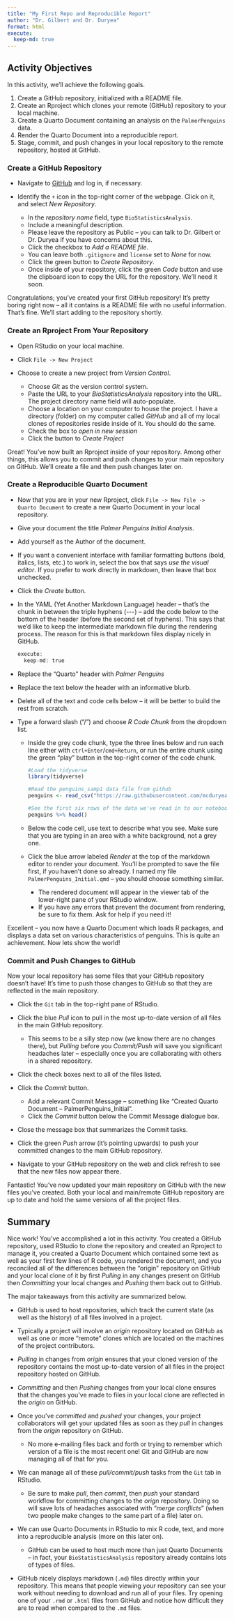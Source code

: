 ```yaml
---
title: "My First Repo and Reproducible Report"
author: "Dr. Gilbert and Dr. Duryea"
format: html
execute:
  keep-md: true
---
```


## Activity Objectives

In this activity, we'll achieve the following goals.

1. Create a GitHub repository, initialized with a README file.
2. Create an Rproject which clones your remote (GitHub) repository to your local machine.
3. Create a Quarto Document containing an analysis on the `PalmerPenguins` data.
4. Render the Quarto Document into a reproducible report.
5. Stage, commit, and push changes in your local repository to the remote repository, hosted at GitHub.

### Create a GitHub Repository

+ Navigate to [GitHub](https://www.github.com) and log in, if necessary.
+ Identify the `+` icon in the top-right corner of the webpage. Click on it, and select *New Repository*.

  + In the *repository name* field, type `BioStatisticsAnalysis`.
  + Include a meaningful description.
  + Please leave the repository as Public -- you can talk to Dr. Gilbert or Dr. Duryea if you have concerns about this.
  + Click the checkbox to *Add a README file*.
  + You can leave both `.gitignore` and `license` set to *None* for now.
  + Click the green button to *Create Repository*.
  + Once inside of your repository, click the green *Code* button and use the clipboard icon to copy the URL for the repository. We'll need it soon.

Congratulations; you've created your first GitHub repository! It's pretty boring right now -- all it contains is a README file with no useful information. That's fine. We'll start adding to the repository shortly.

### Create an Rproject From Your Repository

+ Open RStudio on your local machine.
+ Click `File -> New Project`
+ Choose to create a new project from *Version Control*.
  
  + Choose *Git* as the version control system.
  + Paste the URL to your *BioStatisticsAnalysis* repository into the URL. The project directory name field will auto-populate.
  + Choose a location on your computer to house the project. I have a directory (folder) on my computer called *GitHub* and all of my local clones of repositories reside inside of it. You should do the same.
  + Check the box to *open in new session*
  + Click the button to *Create Project*

Great! You've now built an Rproject inside of your repository. Among other things, this allows you to commit and push changes to your main repository on GitHub. We'll create a file and then push changes later on.

### Create a Reproducible Quarto Document

+ Now that you are in your new Rproject, click `File -> New File -> Quarto Document` to create a new Quarto Document in your local repository.
+ Give your document the title *Palmer Penguins Initial Analysis*.
+ Add yourself as the Author of the document.
+ If you want a convenient interface with familiar formatting buttons (bold, italics, lists, etc.) to work in, select the box that says *use the visual editor*. If you prefer to work directly in markdown, then leave that box unchecked.
+ Click the *Create* button.
+ In the YAML (Yet Another Markdown Language) header -- that's the chunk in between the triple hyphens (\-\-\-) -- add the code below to the bottom of the header (before the second set of hyphens). This says that we'd like to keep the intermediate markdown file during the rendering process. The reason for this is that markdown files display nicely in GitHub.

    ```r
    execute:
      keep-md: true
    ```

+ Replace the "Quarto" header with *Palmer Penguins*
+ Replace the text below the header with an informative blurb.
+ Delete all of the text and code cells below -- it will be better to build the rest from scratch.
+ Type a forward slash ("/") and choose *R Code Chunk* from the dropdown list.

  + Inside the grey code chunk, type the three lines below and run each line either with `ctrl+Enter`/`cmd+Return`, or run the entire chunk using the green "play" button in the top-right corner of the code chunk.
    ```r
    #Load the tidyverse
    library(tidyverse)
    
    #Read the penguins_samp1 data file from github
    penguins <- read_csv("https://raw.githubusercontent.com/mcduryea/Intro-to-Bioinformatics/main/data/penguins_samp1.csv")
    
    #See the first six rows of the data we've read in to our notebook
    penguins %>% head()
    ```
  
  + Below the code cell, use text to describe what you see. Make sure that you are typing in an area with a white background, not a grey one.
  + Click the blue arrow labeled *Render* at the top of the markdown editor to render your document. You'll be prompted to save the file first, if you haven't done so already. I named my file `PalmerPenguins_Initial.qmd` -- you should choose something similar.
  
    + The rendered document will appear in the viewer tab of the lower-right pane of your RStudio window.
    + If you have any errors that prevent the document from rendering, be sure to fix them. Ask for help if you need it!
    
Excellent -- you now have a Quarto Document which loads R packages, and displays a data set on various characteristics of penguins. This is quite an achievement. Now lets show the world!
  
### Commit and Push Changes to GitHub

Now your local repository has some files that your GitHub repository doesn't have! It's time to push those changes to GitHub so that they are reflected in the main repository.

+ Click the `Git` tab in the top-right pane of RStudio.
+ Click the blue *Pull* icon to pull in the most up-to-date version of all files in the main GitHub repository.

  + This seems to be a silly step now (we know there are no changes there), but *Pulling* before you *Commit/Push* will save you significant headaches later -- especially once you are collaborating with others in a shared repository.
+ Click the check boxes next to all of the files listed.
+ Click the *Commit* button.
  
  + Add a relevant Commit Message -- something like "Created Quarto Document -- PalmerPenguins_Initial".
  + Click the *Commit* button below the Commit Message dialogue box.
+ Close the message box that summarizes the Commit tasks.
+ Click the green *Push* arrow (it's pointing upwards) to push your committed changes to the main GitHub repository.
+ Navigate to your GitHub repository on the web and click refresh to see that the new files now appear there.

Fantastic! You've now updated your main repository on GitHub with the new files you've created. Both your local and main/remote GitHub repository are up to date and hold the same versions of all the project files.

## Summary

Nice work! You've accomplished a lot in this activity. You created a GitHub repository, used RStudio to clone the repository and created an Rproject to manage it, you created a Quarto Document which contained some text as well as your first few lines of R code, you rendered the document, and you reconciled all of the differences between the "origin" repository on GitHub and your local clone of it by first *Pulling* in any changes present on GitHub then *Committing* your local changes and *Pushing* them back out to GitHub.

The major takeaways from this activity are summarized below.

+ GitHub is used to host repositories, which track the current state (as well as the history) of all files involved in a project.
+ Typically a project will involve an *origin* repository located on GitHub as well as one or more "remote" clones which are located on the machines of the project contributors.
+ *Pulling* in changes from *origin* ensures that your cloned version of the repository contains the most up-to-date version of all files in the project repository hosted on GitHub.
+ *Committing* and then *Pushing* changes from your local clone ensures that the changes you've made to files in your local clone are reflected in the *origin* on GitHub. 
+ Once you've *committed* and *pushed* your changes, your project collaborators will get your updated files as soon as they *pull* in changes from the *origin* repository on GitHub.

  + No more e-mailing files back and forth or trying to remember which version of a file is the most recent one! Git and GitHub are now managing all of that for you.

+ We can manage all of these *pull/commit/push* tasks from the `Git` tab in RStudio.

  + Be sure to make *pull*, then *commit*, then *push* your standard workflow for committing changes to the *orign* repository. Doing so will save lots of headaches associated with "*merge conflicts*" (when two people make changes to the same part of a file) later on.

+ We can use Quarto Documents in RStudio to mix R code, text, and more into a reproducible analysis (more on this later on).

  + GitHub can be used to host much more than just Quarto Documents -- in fact, your `BioStatisticsAnalysis` repository already contains lots of types of files.

+ GitHub nicely displays markdown (`.md`) files directly within your repository. This means that people viewing your repository can see your work without needing to download and run all of your files. Try opening one of your `.rmd` or `.html` files from GitHub and notice how difficult they are to read when compared to the `.md` files.


